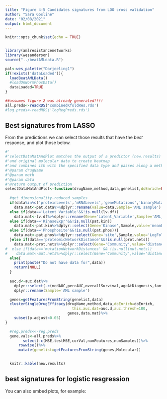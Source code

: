 ```yaml
---
title: "Figure 4-5 Candidates signatures from LOO cross validation"
author: "Sara Gosline"
date: "02/08/2021"
output: html_document
---
```


```r
knitr::opts_chunk$set(echo = TRUE)


library(amlresistancenetworks)
library(wesanderson)
source("../beatAMLdata.R")

pal<-wes_palette("Darjeeling1")
if(!exists('dataLoaded')){
  loadBeatAMLData()
  #loadUnNormPhosData()
  dataLoaded=TRUE
}

##assumes figure 2 was already generated!!!!
all.preds<-readRDS('combinedKfoldRes.rds')
#log.preds<-readRDS('logRegPreds.rds')

```

## Best signatures from LASSO

From the predictions we can select those results that have the _best_ response, and plot those below. 

```r


#'
#'selectDataMatAndPlot matches the output of a predictor (new.results) to the AUC data
#'and original molecular data to create heatmap
#'and combines ith with the specified data type and passes along a method to be used
#'@param drugName
#'@param meth
#'@param data
#'@return output of prediction
selectDataMatAndPlot<-function(drugName,method,data,genelist,doEnrich=FALSE){
 
  #get dimensionality-reduced samples
  if(data%in%c('proteinLevels','mRNALevels','geneMutations','binaryMutations') &&!is.null(pat.data))
    data.mat<-pat.data%>%dplyr::rename(value=data,Sample='AML sample')
  else if(data=='Latent Variable'&&!is.null(lv.df))
    data.mat<-lv.df%>%dplyr::rename(Gene='Latent_Variable',Sample='AML_sample',value='Loading')
  else if(data=='KinaseExpr'&&!is.null(pat.kin))
    data.mat<-pat.kin%>%dplyr::select(Gene='Kinase',Sample,value='meanLFC')
  else if(data=='Phosphosite'&&!is.null(pat.phos)){
    data.mat<-pat.phos%>%dplyr::select(Gene='site',Sample,value='LogFoldChange')
  }else if(data=='proteomicNetworkDistance'&&!is.null(prot.nets))
    data.mat<-prot.nets%>%dplyr::select(Gene='Community',value='distance',Sample=`AML sample`)
#  else if(data=='mutationNetworkDistances' && !is.null(mut.nets))
#    data.mat<-mut.nets%>%dplyr::select(Gene='Community',value='distance',Sample=`AML sample`)
  else{
    print(paste("Do not have data for",data))
    return(NULL)
  }
  
  auc.d<-auc.dat%>%
    dplyr::select(-c(medAUC,percAUC,overallSurvival,ageAtDiagnosis,family))%>%
    dplyr::rename(Sample='AML sample')

  genes=getFeaturesFromString(genelist,data)
  clusterSingleDrugEfficacy(drugName,method,data,doEnrich=doEnrich,
                              this.auc.dat=auc.d,auc.thresh=100,
                            genes,data.mat)%>%
    subset(p.adjust<0.05)  
}

  #reg.preds<<-reg.preds
  gene.vals<-all.preds%>%
        select(-c(MSE,testMSE,corVal,numFeatures,numSamples))%>%
      rowwise()%>%
      mutate(genelist=getFeaturesFromString(genes,Molecular))

  
  knitr::kable(new.results)
```

## best signatures for logistic resgression

You can also embed plots, for example:



